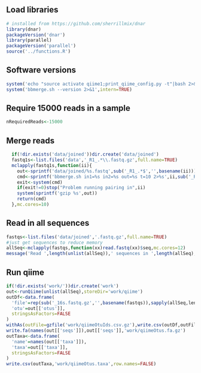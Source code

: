 ## Load libraries
```r
# installed from https://github.com/sherrillmix/dnar 
library(dnar)
packageVersion('dnar')
library(parallel)
packageVersion('parallel')
source('../functions.R')
```

## Software versions
```r
system('echo "source activate qiime1;print_qiime_config.py -t"|bash 2>&1',intern=TRUE)
system('bbmerge.sh --version 2>&1',intern=TRUE)
```

## Require 15000 reads in a sample
```r
nRequiredReads<-15000
```

## Merge reads
```r
  if(!dir.exists('data/joined'))dir.create('data/joined')
  fastq1s<-list.files('data','_R1_.*\\.fastq.gz',full.name=TRUE)
  mclapply(fastq1s,function(ii){
    out<-sprintf('data/joined/%s.fastq',sub('_R1_.*$','',basename(ii)))
    cmd<-sprintf('bbmerge.sh in1=%s in2=%s out=%s t=10 2>%s',ii,sub('_R1_','_R2_',ii),out,sub('fastq$','out',out))
    exit<-system(cmd)
    if(exit!=0)stop("Problem running pairing in",ii)
    system(sprintf('gzip %s',out))
    return(cmd)
  },mc.cores=10)
```

## Read in all sequences
```r
fastqs<-list.files('data/joined','.fastq.gz',full.name=TRUE)
#just get sequences to reduce memory
allSeq<-mclapply(fastqs,function(xx)read.fastq(xx)$seq,mc.cores=12)
message('Read ',length(unlist(allSeq)),' sequences in ',length(allSeq),' fastqs')
```

## Run qiime
```r
if(!dir.exists('work/'))dir.create('work')
out<-runQiime(unlist(allSeq),storeDir='work/qiime')
outDf<-data.frame(
  'file'=rep(sub('_16s.fastq.gz','',basename(fastqs)),sapply(allSeq,length)),
  'otu'=out[['otus']],
  stringsAsFactors=FALSE
)
withAs(outFile=gzfile('work/qiimeOtuIds.csv.gz'),write.csv(outDf,outFile,row.names=FALSE))
write.fa(names(out[['seqs']]),out[['seqs']],'work/qiimeOtus.fa.gz')
outTaxa<-data.frame(
  'name'=names(out[['taxa']]),
  'taxa'=out[['taxa']],
  stringsAsFactors=FALSE
)
write.csv(outTaxa,'work/qiimeOtus.taxa',row.names=FALSE)
```
